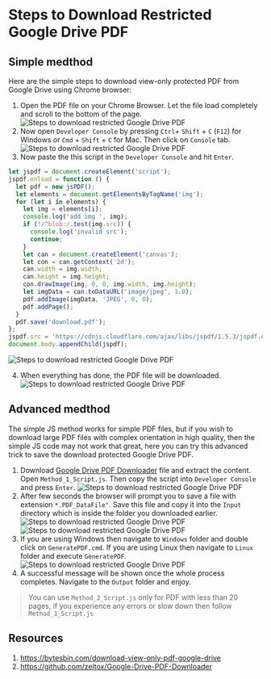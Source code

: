 # Steps to Download Restricted Google Drive PDF

## Simple medthod

Here are the simple steps to download view-only protected PDF from Google Drive using Chrome browser:

1. Open the PDF file on your Chrome Browser. Let the file load completely and scroll to the bottom of the page.
   ![Steps to download restricted Google Drive PDF](/assets/230304_2057/01.png)
2. Now open `Developer Console` by pressing `Ctrl`+ `Shift` + `C` (`F12`) for Windows or `Cmd` + `Shift` + `C` for Mac. Then click on `Console` tab.
   ![Steps to download restricted Google Drive PDF](/assets/230304_2057/02.png)
3. Now paste the this script in the `Developer Console` and hit `Enter`.

```js copy
let jspdf = document.createElement('script');
jspdf.onload = function () {
  let pdf = new jsPDF();
  let elements = document.getElementsByTagName('img');
  for (let i in elements) {
    let img = elements[i];
    console.log('add img ', img);
    if (!/^blob:/.test(img.src)) {
      console.log('invalid src');
      continue;
    }
    let can = document.createElement('canvas');
    let con = can.getContext('2d');
    can.width = img.width;
    can.height = img.height;
    con.drawImage(img, 0, 0, img.width, img.height);
    let imgData = can.toDataURL('image/jpeg', 1.0);
    pdf.addImage(imgData, 'JPEG', 0, 0);
    pdf.addPage();
  }
  pdf.save('download.pdf');
};
jspdf.src = 'https://cdnjs.cloudflare.com/ajax/libs/jspdf/1.5.3/jspdf.debug.js';
document.body.appendChild(jspdf);
```

![Steps to download restricted Google Drive PDF](/assets/230304_2057/03.png)

4. When everything has done, the PDF file will be downloaded.
   ![Steps to download restricted Google Drive PDF](/assets/230304_2057/04.png)

## Advanced medthod

The simple JS method works for simple PDF files, but if you wish to download large PDF files with complex orientation in high quality, then the simple JS code may not work that great, here you can try this advanced trick to save the download protected Google Drive PDF.

1. Download [Google Drive PDF Downloader](https://github.com/zeltox/Google-Drive-PDF-Downloader/archive/refs/heads/master.zip) file and extract the content. Open `Method_1_Script.js`. Then copy the script into `Developer Console` and press `Enter`.
   ![Steps to download restricted Google Drive PDF](/assets/230304_2057/05.png)
2. After few seconds the browser will prompt you to save a file with extension `*.PDF_DataFile"`. Save this file and copy it into the `Input` directory which is inside the folder you downloaded earlier.
   ![Steps to download restricted Google Drive PDF](/assets/230304_2057/06.png)
   ![Steps to download restricted Google Drive PDF](/assets/230304_2057/07.png)
3. If you are using Windows then navigate to `Windows` folder and double click on `GeneratePDF.cmd`. If you are using Linux then navigate to `Linux` folder and execute `GeneratePDF`.
   ![Steps to download restricted Google Drive PDF](/assets/230304_2057/08.png)
4. A successful message will be shown once the whole process completes. Navigate to the `Output` folder and enjoy.

> You can use `Method_2_Script.js` only for PDF with less than 20 pages, if you experience any errors or slow down then follow `Method_1_Script.js`

## Resources

1. https://bytesbin.com/download-view-only-pdf-google-drive
1. https://github.com/zeltox/Google-Drive-PDF-Downloader
